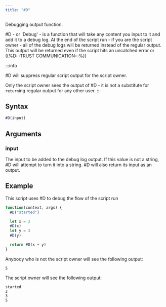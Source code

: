 ```yaml
---
title: "#D"
---
```


Debugging output function.

#D - or 'Debug' - is a function that will take any content you input to it and add it to a debug log. At the end of the script run - if you are the script owner - all of the debug logs will be returned instead of the regular output. This output will be returned even if the script hits an uncatched error or ((%D:::TRUST COMMUNICATION:::%))

:::info

#D will suppress regular script output for the script owner.

Only the script owner sees the output of #D - it is not a substitute for `return`ing regular output for any other user.
:::

## Syntax

```js
#D(input)
```

## Arguments

### input

The input to be added to the debug log output. If this value is not a string, #D will attempt to turn it into a string. #D will also return its input as an output.

## Example

This script uses #D to debug the flow of the script run

```js
function(context, args) {
  #D("started")

  let x = 2
  #D(x)
  let y = 3
  #D(y)

  return #D(x + y)
}
```

Anybody who is not the script owner will see the following output:

```
5
```

The script owner will see the following output:

```
started
2
3
5
```
